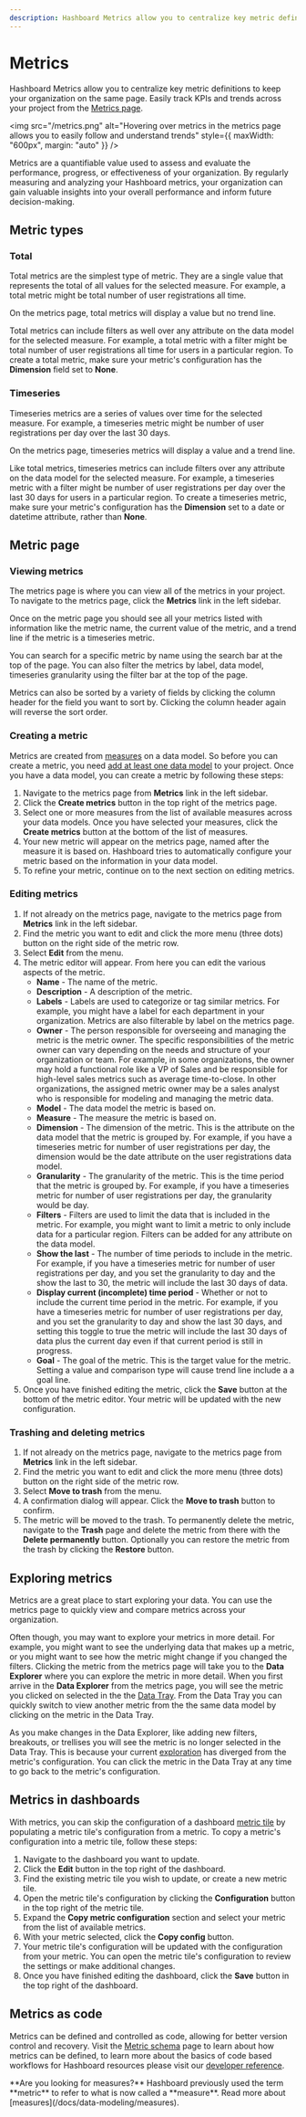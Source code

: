```yaml
---
description: Hashboard Metrics allow you to centralize key metric definitions to keep your organization on the same page. Easily track KPIs and trends across your project
---
```



# Metrics

Hashboard Metrics allow you to centralize key metric definitions to keep your organization on the same page. Easily track KPIs and trends across your project from the [Metrics page](#metric-page).

<img
  src="/metrics.png"
  alt="Hovering over metrics in the metrics page allows you to easily follow and understand trends"
  style={{ maxWidth: "600px", margin: "auto" }}
/>

Metrics are a quantifiable value used to assess and evaluate the performance, progress, or effectiveness of your organization.
By regularly measuring and analyzing your Hashboard metrics, your organization can gain valuable insights into your overall performance and inform future decision-making.

## Metric types

### Total

Total metrics are the simplest type of metric. They are a single value that represents the total of all values for the selected measure. For example, a total metric might be total number of user registrations all time.

On the metrics page, total metrics will display a value but no trend line.

Total metrics can include filters as well over any attribute on the data model for the selected measure. For example, a total metric with a filter might be total number of user registrations all time for users in a particular region.
To create a total metric, make sure your metric's configuration has the **Dimension** field set to **None**.

### Timeseries

Timeseries metrics are a series of values over time for the selected measure. For example, a timeseries metric might be number of user registrations per day over the last 30 days.

On the metrics page, timeseries metrics will display a value and a trend line.

Like total metrics, timeseries metrics can include filters over any attribute on the data model for the selected measure. For example, a timeseries metric with a filter might be number of user registrations per day over the last 30 days for users in a particular region.
To create a timeseries metric, make sure your metric's configuration has the **Dimension** set to a date or datetime attribute, rather than **None**.

## Metric page

### Viewing metrics

The metrics page is where you can view all of the metrics in your project. To navigate to the metrics page, click the **Metrics** link in the left sidebar.

Once on the metric page you should see all your metrics listed with information like the metric name, the current value of the metric, and a trend line if the metric is a timeseries metric.

You can search for a specific metric by name using the search bar at the top of the page. You can also filter the metrics by label, data model, timeseries granularity using the filter bar at the top of the page.

Metrics can also be sorted by a variety of fields by clicking the column header for the field you want to sort by. Clicking the column header again will reverse the sort order.

### Creating a metric

Metrics are created from [measures](/docs/data-modeling/measures) on a data model. So before you can create a metric, you need [add at least one data model](/docs/data-modeling/add-data-model) to your project.
Once you have a data model, you can create a metric by following these steps:

1. Navigate to the metrics page from **Metrics** link in the left sidebar.
2. Click the **Create metrics** button in the top right of the metrics page.
3. Select one or more measures from the list of available measures across your data models. Once you have selected your measures, click the **Create metrics** button at the bottom of the list of measures.
4. Your new metric will appear on the metrics page, named after the measure it is based on. Hashboard tries to automatically configure your metric based on the information in your data model.
5. To refine your metric, continue on to the next section on editing metrics.

### Editing metrics

1. If not already on the metrics page, navigate to the metrics page from **Metrics** link in the left sidebar.
2. Find the metric you want to edit and click the more menu (three dots) button on the right side of the metric row.
3. Select **Edit** from the menu.
4. The metric editor will appear. From here you can edit the various aspects of the metric.
   - **Name** - The name of the metric.
   - **Description** - A description of the metric.
   - **Labels** - Labels are used to categorize or tag similar metrics.
     For example, you might have a label for each department in your organization. Metrics are also filterable by label on the metrics page.
   - **Owner** - The person responsible for overseeing and managing the metric is the metric owner.
     The specific responsibilities of the metric owner can vary depending on the needs and structure of your organization or team.
     For example, in some organizations, the owner may hold a functional role like a VP of Sales and be responsible for high-level sales metrics such as average time-to-close.
     In other organizations, the assigned metric owner may be a sales analyst who is responsible for modeling and managing the metric data.
   - **Model** - The data model the metric is based on.
   - **Measure** - The measure the metric is based on.
   - **Dimension** - The dimension of the metric. This is the attribute on the data model that the metric is grouped by.
     For example, if you have a timeseries metric for number of user registrations per day, the dimension would be the date attribute on the user registrations data model.
   - **Granularity** - The granularity of the metric. This is the time period that the metric is grouped by.
     For example, if you have a timeseries metric for number of user registrations per day, the granularity would be day.
   - **Filters** - Filters are used to limit the data that is included in the metric.
     For example, you might want to limit a metric to only include data for a particular region. Filters can be added for any attribute on the data model.
   - **Show the last** - The number of time periods to include in the metric.
     For example, if you have a timeseries metric for number of user registrations per day, and you set the granularity to day and the show the last to 30, the metric will include the last 30 days of data.
   - **Display current (incomplete) time period** - Whether or not to include the current time period in the metric.
     For example, if you have a timeseries metric for number of user registrations per day, and you set the granularity to day and show the last 30 days, and setting this toggle to true the metric will include the last 30 days of data plus the current day even if that current period is still in progress.
   - **Goal** - The goal of the metric. This is the target value for the metric. Setting a value and comparison type will cause trend line include a a goal line.
5. Once you have finished editing the metric, click the **Save** button at the bottom of the metric editor. Your metric will be updated with the new configuration.

### Trashing and deleting metrics

1. If not already on the metrics page, navigate to the metrics page from **Metrics** link in the left sidebar.
2. Find the metric you want to edit and click the more menu (three dots) button on the right side of the metric row.
3. Select **Move to trash** from the menu.
4. A confirmation dialog will appear. Click the **Move to trash** button to confirm.
5. The metric will be moved to the trash. To permanently delete the metric, navigate to the **Trash** page and delete the metric from there with the **Delete permanently** button. Optionally you can restore the metric from the trash by clicking the **Restore** button.

## Exploring metrics

Metrics are a great place to start exploring your data. You can use the metrics page to quickly view and compare metrics across your organization.

Often though, you may want to explore your metrics in more detail. For example, you might want to see the underlying data that makes up a metric, or you might want to see how the metric might change if you changed the filters.
Clicking the metric from the metrics page will take you to the **Data Explorer** where you can explore the metric in more detail.
When you first arrive in the **Data Explorer** from the metrics page, you will see the metric you clicked on selected in the the [Data Tray](/docs/visualizing-data/data-tray). From the Data Tray you can quickly switch to view another metric
from the the same data model by clicking on the metric in the Data Tray.

As you make changes in the Data Explorer, like adding new filters, breakouts, or trellises you will see the metric is no longer selected in the Data Tray.
This is because your current [exploration](/docs/visualizing-data/explorations) has diverged from the metric's configuration. You can click the metric in the Data Tray at any time to go back to the metric's configuration.

## Metrics in dashboards

With metrics, you can skip the configuration of a dashboard [metric tile](/docs/dashboards/metrics) by populating a metric tile's configuration from a metric.
To copy a metric's configuration into a metric tile, follow these steps:

1. Navigate to the dashboard you want to update.
2. Click the **Edit** button in the top right of the dashboard.
3. Find the existing metric tile you wish to update, or create a new metric tile.
4. Open the metric tile's configuration by clicking the **Configuration** button in the top right of the metric tile.
5. Expand the **Copy metric configuration** section and select your metric from the list of available metrics.
6. With your metric selected, click the **Copy config** button.
7. Your metric tile's configuration will be updated with the configuration from your metric. You can open the metric tile's configuration to review the settings or make additional changes.
8. Once you have finished editing the dashboard, click the **Save** button in the top right of the dashboard.

## Metrics as code

Metrics can be defined and controlled as code, allowing for better version control and recovery. Visit the [Metric schema](/docs/data-ops/config-schema/metrics.mdx) page to learn about how metrics can be defined, to learn more about the basics of code based workflows for Hashboard resources please visit our [developer reference](/docs/data-ops).

<Callout type="warning">
  **Are you looking for measures?** Hashboard previously used the term
  **metric** to refer to what is now called a **measure**. Read more about
  [measures](/docs/data-modeling/measures).
</Callout>
